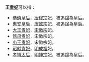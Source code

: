 '''王[[贵妃|贵妃]]'''可以指：
*[[恭僖皇后|恭僖皇后]]，[[唐穆宗|唐穆宗]]妃，被追諡為皇后。
*[[惠安皇后|惠安皇后]]，[[唐懿宗|唐懿宗]]妃，被追諡為皇后。
*[[大王貴妃_(宋徽宗)|大王贵妃]]，[[宋徽宗|宋徽宗]]妃。
*[[懿肃贵妃|懿肃贵妃]]，宋徽宗妃。
*[[小王貴妃_(宋徽宗)|小王贵妃]]，宋徽宗妃。
*[[昭獻貴妃|昭獻貴妃]]，[[明成祖|明成祖]]妃。
*[[孝靖太后|孝靖太后]]，[[明神宗|明神宗]]妃，被追諡為皇后。

{{消歧义|cat=三字王姓人名消歧义|gui}}